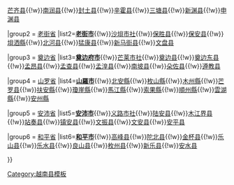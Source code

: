 {{Navbox
|name = 越南西北部之县市镇区域划分
|title = [[File:Flag of Vietnam.svg|23px|Flag of Vietnam]] 越南[[西北部 (越南)|西北部]]之縣市鎮區域劃分
|listclass = hlist
|state= autocollapse
|image=[[File:Northwestern in Vietnam.svg|100px]]
|group1 = [[莱州省]]
|list1='''[[莱州市 (越南)|莱州市]]'''{{!w}}[[芒齐县]]{{!w}}[[南润县]]{{!w}}[[封土县]]{{!w}}[[辛霍县]]{{!w}}[[三塘县]]{{!w}}[[新渊县]]{{!w}}[[申渊县]]

|group2 = [[老街省]]
|list2='''[[老街市]]'''{{!w}}[[沙垻市社]]{{!w}}[[保胜县]]{{!w}}[[保安县 (越南)|保安县]]{{!w}}[[垻洒縣]]{{!w}}[[北河县]]{{!w}}[[猛康县]]{{!w}}[[新马街县]]{{!w}}[[文盘县]]

|group3 = [[奠边省]]
|list3='''[[奠边府市]]'''{{!w}}[[芒莱市社]]{{!w}}[[奠边县]]{{!w}}[[奠边东县]]{{!w}}[[孟昂县]]{{!w}}[[孟查县]]{{!w}}[[孟湟县]]{{!w}}[[南坡县]]{{!w}}[[朵佐县]]{{!w}}[[遵教县]]

|group4 = [[山罗省]]
|list4='''[[山羅市]]'''{{!w}}[[北安縣 (越南)|北安縣]]{{!w}}[[枚山縣]]{{!w}}[[木州縣]]{{!w}}[[芒罗县]]{{!w}}[[扶安縣]]{{!w}}[[瓊崖縣]]{{!w}}[[馬江縣]]{{!w}}[[索果縣]]{{!w}}[[順州縣]]{{!w}}[[雲湖縣]]{{!w}}[[安州縣]]

|group5 = [[安沛省]]
|list5='''[[安沛市]]'''{{!w}}[[义路市社]]{{!w}}[[陆安县]]{{!w}}[[木江界县]]{{!w}}[[站奏县]]{{!w}}[[镇安县 (越南)|镇安县]]{{!w}}[[文振县]]{{!w}}[[文安县 (越南)|文安县]]{{!w}}[[安平县 (越南)|安平县]]

|group6 = [[和平省]]
|list6='''[[和平市]]'''{{!w}}[[高峰县]]{{!w}}[[陀北县]]{{!w}}[[金杯县]]{{!w}}[[乐山县]]{{!w}}[[乐水县]]{{!w}}[[良山县]]{{!w}}[[枚州县]]{{!w}}[[新乐县 (越南)|新乐县]]{{!w}}[[安水县]]

}}<noinclude>
{{collapsible option}}
[[Category:越南县模板]]</noinclude>